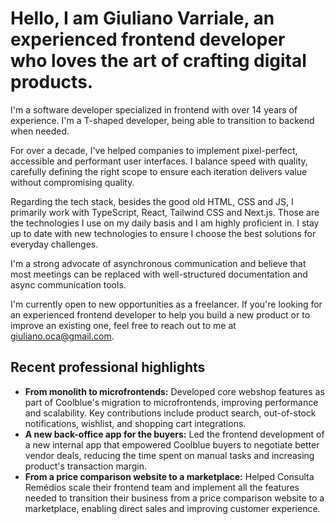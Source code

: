 # Hello, I am Giuliano Varriale, an experienced frontend developer who loves the art of crafting digital products.

I'm a software developer specialized in frontend with over 14 years of experience. I'm a T-shaped developer, being able to transition to backend when needed.

For over a decade, I've helped companies to implement pixel-perfect, accessible and performant user interfaces. I balance speed with quality, carefully defining the right scope to ensure each iteration delivers value without compromising quality.

Regarding the tech stack, besides the good old HTML, CSS and JS, I primarily work with TypeScript, React, Tailwind CSS and Next.js. Those are the technologies I use on my daily basis and I am highly proficient in. I stay up to date with new technologies to ensure I choose the best solutions for everyday challenges.

I'm a strong advocate of asynchronous communication and believe that most meetings can be replaced with well-structured documentation and async communication tools.

I'm currently open to new opportunities as a freelancer. If you're looking for an experienced frontend developer to help you build a new product or to improve an existing one, feel free to reach out to me at [giuliano.oca@gmail.com](mailto:giuliano.oca@gmail.com).

## Recent professional highlights
* **From monolith to microfrontends:** Developed core webshop features as part of Coolblue's migration to microfrontends, improving performance and scalability. Key contributions include product search, out-of-stock notifications, wishlist, and shopping cart integrations.
* **A new back-office app for the buyers:** Led the frontend development of a new internal app that empowered Coolblue buyers to negotiate better vendor deals, reducing the time spent on manual tasks and increasing product's transaction margin.
* **From a price comparison website to a marketplace:** Helped Consulta Remédios scale their frontend team and implement all the features needed to transition their business from a price comparison website to a marketplace, enabling direct sales and improving customer experience.

